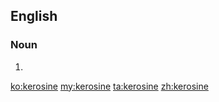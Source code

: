 ==English==

===Noun===
{{en-noun|s|-}}

# {{alternative spelling of|[[kerosene]]}}

[[ko:kerosine]]
[[my:kerosine]]
[[ta:kerosine]]
[[zh:kerosine]]